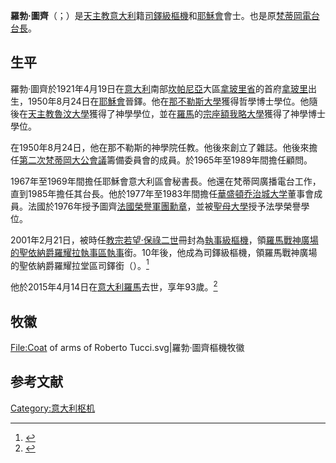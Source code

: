 {{refimprove|time=2019-08-01T19:29:11+00:00}}
{{Infobox Christian leader
| type             = Cardinal
| honorific-prefix =
| name             = 羅勃·圖齊<br />Roberto Tucci
| honorific-suffix = [[耶穌會|耶穌會]]
| title            = [[羅馬聖依納爵堂|羅馬戰神廣場的聖依納爵羅耀拉堂區領銜司鐸]]（{{link-en|僅此一次|Pro hac vice}}）
| see              = 
| elected          = 
| appointed        = 
| term             = 2011年2月21日－2015年4月14日
| term_start       = 
| quashed          = 
| term_end         = 
| predecessor      = {{link-en|保祿·德扎|Paolo Dezza}}<ref name="MirandaDeaconries">{{cite web |last1=Miranda |first1=Salvador |title=S. Filippo Neri in Eurosia --- S. Michele Arcangelo |url=https://webdept.fiu.edu/~mirandas/deaconries-2.htm |publisher=Florida International University |accessdate=2019-08-01 |archiveurl=https://web.archive.org/web/20190801191122/https://webdept.fiu.edu/~mirandas/deaconries-2.htm |archivedate=2019-08-01 |language=en}}</ref>
| opposed          = 
| successor        = {{link-en|類斯·方濟各·拉達里亞-費雷爾|Luis Francisco Ladaria Ferrer}}<ref name="MirandaDeaconries" />
| other_post       = 
<!---------- Orders ---------->
| ordination       = 1950年8月24日
| ordinated_by     = 
| consecration     = 
| consecrated_by   =
| cardinal         = 2001年2月21日
| created_cardinal_by = [[教宗若望·保祿二世|教宗若望·保祿二世]]
| rank             = [[樞機|司鐸級樞機]]
<!---------- Personal details ---------->
| birth_name       = Roberto Tucci
| birth_date       = {{birth date|df=yes|1921|04|19}}
| birth_place      = [[意大利|意大利]][[坎帕尼亞|坎帕尼亞]][[拿玻里省|拿玻里省]][[拿玻里|拿玻里]]
| death_date       = {{death date and age|df=yes|2015|4|14|1921|04|19}}
| death_place      = 意大利[[羅馬|羅馬]]
| buried           = 
| nationality      = 意大利
| religion         = [[天主教|天主教]]
| previous_post    = 羅馬戰神廣場的聖依納爵羅耀拉執事區領銜執事（2001年－2011年）
| alma_mater       = 
| signature        = 
| coat_of_arms     = Coat of arms of Roberto Tucci.svg
| motto            = In fide et caritate
}}
'''羅勃·圖齊'''（{{lang-it|Roberto Tucci}}；{{bd|1921年|4月19日|2015年|4月14日|catIdx=Roberto Tucci}}）是[[天主教|天主教]][[意大利|意大利]]籍[[樞機|司鐸級樞機]]和[[耶穌會|耶穌會]]會士。也是原[[梵蒂岡電台|梵蒂岡電台台長]]。

==生平==
羅勃·圖齊於1921年4月19日在[[意大利|意大利]]南部[[坎帕尼亞|坎帕尼亞]]大區[[拿玻里省|拿玻里省]]的首府[[拿玻里|拿玻里]]出生，1950年8月24日在[[耶穌會|耶穌會]]晉鐸。他在[[那不勒斯大學|那不勒斯大學]]獲得哲學博士學位。他隨後在[[天主教魯汶大學|天主教魯汶大學]]獲得了神學學位，並在[[羅馬|羅馬]]的[[宗座額我略大學|宗座額我略大學]]獲得了神學博士學位。

在1950年8月24日，他在那不勒斯的神學院任教。他後來創立了雜誌。他後來擔任[[第二次梵蒂岡大公會議|第二次梵蒂岡大公會議]]籌備委員會的成員。於1965年至1989年間擔任{{link-en|宗座大眾傳播理事會|Pontifical Council for Social Communications}}顧問。

1967年至1969年間擔任耶穌會意大利區會秘書長。他還在梵蒂岡廣播電台工作，直到1985年擔任其台長。他於1977年至1983年間擔任[[華盛頓|華盛頓]][[乔治城大学|乔治城大学]]董事會成員。法國於1976年授予圖齊[[法國榮譽軍團勳章|法國榮譽軍團勳章]]，並被[[聖母大學|聖母大學]]授予法學榮譽學位。

2001年2月21日，被時任[[教宗若望·保祿二世|教宗若望·保祿二世]]冊封為[[樞機|執事級樞機]]，領[[羅馬聖依納爵堂|羅馬戰神廣場的聖依納爵羅耀拉執事區執事]]銜。10年後，他成為司鐸級樞機，領羅馬戰神廣場的聖依納爵羅耀拉堂區司鐸銜（{{link-en|僅此一次|Pro hac vice}}）。<ref>{{cite web |title=TUCCI Card. Roberto, S.I. |url=https://press.vatican.va/content/salastampa/en/documentation/cardinali_biografie/cardinali_bio_tucci_r.html |publisher=Holy See Press Office |accessdate=2019-08-01 |archiveurl=https://web.archive.org/web/20190801181431/https://press.vatican.va/content/salastampa/en/documentation/cardinali_biografie/cardinali_bio_tucci_r.html |archivedate=2019-08-01 |language=en}}</ref>

他於2015年4月14日在[[意大利|意大利]][[羅馬|羅馬]]去世，享年93歲。<ref name="Miranda20010221">{{cite web |last1=Miranda |first1=Salvador |title=Consistory of February 21, 2001 (VIII) |url=https://webdept.fiu.edu/~mirandas/bios2001.htm |publisher=Florida International University |accessdate=2019-08-01 |archiveurl=https://web.archive.org/web/20190801190000/https://webdept.fiu.edu/~mirandas/bios2001.htm |archivedate=2019-08-01 |language=en}}</ref>

== 牧徽 ==
<gallery>
File:Coat of arms of Roberto Tucci.svg|羅勃·圖齊樞機牧徽
</gallery>

== 参考文献 ==
{{reflist}}

{{Authority control}}

[[Category:意大利枢机|Category:意大利枢机]]